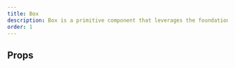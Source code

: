 ```yaml
---
title: Box
description: Box is a primitive component that leverages the foundations of the Atlassian Design System.
order: 1
---
```



<CodeDocsHeader
  name="@atlaskit/primitives"
  repository="https://bitbucket.org/atlassian/atlassian-frontend-mirror"
  directoryName="primitives"
/>


## Props

<PropsTable heading="" props={ERTBox} />
